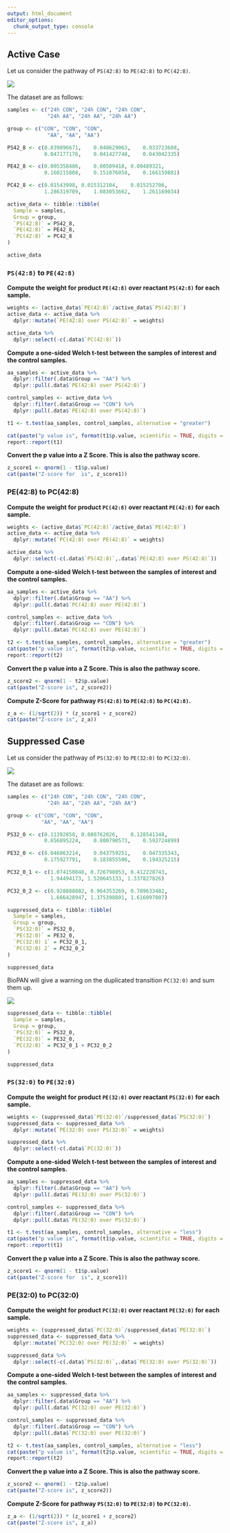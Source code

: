 ```yaml
---
output: html_document
editor_options: 
  chunk_output_type: console
---
```


## Active Case

Let us consider the pathway of `PS(42:8)` to `PE(42:8)` to `PC(42:8)`.

![](figures/giz061_Active42_8_pathway.PNG)

The dataset are as follows:

```r

samples <- c("24h CON", "24h CON", "24h CON",
             "24h AA", "24h AA", "24h AA")

group <- c("CON", "CON", "CON",
             "AA", "AA", "AA")

PS42_8 <- c(0.039096671,	0.048629063,	0.033723608,
            0.047177176,	0.041427748,	0.043042335)

PE42_8 <- c(0.005358486,	0.00509418,	0.00489321,
            0.160215808,	0.151076058,	0.166159881)

PC42_8 <- c(0.01543998,	0.015312104,	0.015252706,
            1.286319709,	1.083053662,	1.261169034)

active_data <- tibble::tibble(
  Sample = samples,
  Group = group,
  `PS(42:8)` = PS42_8,
  `PE(42:8)` = PE42_8,
  `PC(42:8)` = PC42_8
)

active_data
```

### `PS(42:8)` to `PE(42:8)`

**Compute the weight for product `PE(42:8)` over reactant `PS(42:8)` for each sample.**

```r
weights <- (active_data$`PE(42:8)`/active_data$`PS(42:8)`)
active_data <- active_data %>%
  dplyr::mutate(`PE(42:8) over PS(42:8)` = weights)

active_data %>%
  dplyr::select(-c(.data$`PC(42:8)`))
```

**Compute a one-sided Welch t-test between the samples of interest and the control samples.**

```r

aa_samples <- active_data %>%
  dplyr::filter(.data$Group == "AA") %>%
  dplyr::pull(.data$`PE(42:8) over PS(42:8)`)

control_samples <- active_data %>%
  dplyr::filter(.data$Group == "CON") %>%
  dplyr::pull(.data$`PE(42:8) over PS(42:8)`)

t1 <- t.test(aa_samples, control_samples, alternative = "greater")

cat(paste("p value is", format(t1$p.value, scientific = TRUE, digits = 3)))
report::report(t1)
```

**Convert the p value into a Z Score. This is also the pathway score.**
```r
z_score1 <- qnorm(1 - t1$p.value)
cat(paste("Z-score for  is", z_score1))
```

### PE(42:8) to PC(42:8)

**Compute the weight for product `PC(42:8)` over reactant `PE(42:8)` for each sample.**

```r
weights <- (active_data$`PC(42:8)`/active_data$`PE(42:8)`)
active_data <- active_data %>%
  dplyr::mutate(`PC(42:8) over PE(42:8)` = weights)

active_data %>%
  dplyr::select(-c(.data$`PS(42:8)`,.data$`PE(42:8) over PS(42:8)`))
```

**Compute a one-sided Welch t-test between the samples of interest and the control samples.**

```r

aa_samples <- active_data %>%
  dplyr::filter(.data$Group == "AA") %>%
  dplyr::pull(.data$`PC(42:8) over PE(42:8)`)

control_samples <- active_data %>%
  dplyr::filter(.data$Group == "CON") %>%
  dplyr::pull(.data$`PC(42:8) over PE(42:8)`)

t2 <- t.test(aa_samples, control_samples, alternative = "greater")
cat(paste("p value is", format(t2$p.value, scientific = TRUE, digits = 3)))
report::report(t2)
```

**Convert the p value into a Z Score. This is also the pathway score.**
```r
z_score2 <- qnorm(1 - t2$p.value)
cat(paste("Z-score is", z_score2))
```

**Compute Z-Score for pathway `PS(42:8)` to `PE(42:8)` to `PC(42:8)`.**

```r
z_a <- (1/sqrt(2)) * (z_score1 + z_score2)
cat(paste("Z-score is", z_a))
```

## Suppressed Case

Let us consider the pathway of `PS(32:0)` to `PE(32:0)` to `PC(32:0)`.

![](figures/giz061_Suppressed32_0_pathway.PNG)

The dataset are as follows:

```r

samples <- c("24h CON", "24h CON", "24h CON",
             "24h AA", "24h AA", "24h AA")

group <- c("CON", "CON", "CON",
           "AA", "AA", "AA")

PS32_0 <- c(0.11392858,	0.080762026,	0.128541348,
            0.656895224,	0.800790573,	0.592724899)

PE32_0 <- c(0.046063214,	0.043759251,	0.047335343,
            0.175927791,	0.183855506,	0.194325215)

PC32_0_1 <- c(1.074150848, 0.726798053, 0.412228743,
              1.94494173, 1.520645133, 1.337827826)

PC32_0_2 <- c(0.928888882, 0.964353269, 0.789633482,
              1.666428947, 1.375398801, 1.616097007)

suppressed_data <- tibble::tibble(
  Sample = samples,
  Group = group,
  `PS(32:0)` = PS32_0,
  `PE(32:0)` = PE32_0,
  `PC(32:0) 1` = PC32_0_1,
  `PC(32:0) 2` = PC32_0_2
)

suppressed_data
```

BioPAN will give a warning on the duplicated transition `PC(32:0)` and sum them up.

![](figures/giz061_32_0_warning.PNG)

```r

suppressed_data <- tibble::tibble(
  Sample = samples,
  Group = group,
  `PS(32:0)` = PS32_0,
  `PE(32:0)` = PE32_0,
  `PC(32:0)` = PC32_0_1 + PC32_0_2
)

suppressed_data
```

### `PS(32:0)` to `PE(32:0)`

**Compute the weight for product `PE(32:0)` over reactant `PS(32:0)` for each sample.**

```r
weights <- (suppressed_data$`PE(32:0)`/suppressed_data$`PS(32:0)`)
suppressed_data <- suppressed_data %>%
  dplyr::mutate(`PE(32:0) over PS(32:0)` = weights)

suppressed_data %>%
  dplyr::select(-c(.data$`PC(32:0)`))
```

**Compute a one-sided Welch t-test between the samples of interest and the control samples.**

```r

aa_samples <- suppressed_data %>%
  dplyr::filter(.data$Group == "AA") %>%
  dplyr::pull(.data$`PE(32:0) over PS(32:0)`)

control_samples <- suppressed_data %>%
  dplyr::filter(.data$Group == "CON") %>%
  dplyr::pull(.data$`PE(32:0) over PS(32:0)`)

t1 <- t.test(aa_samples, control_samples, alternative = "less")
cat(paste("p value is", format(t1$p.value, scientific = TRUE, digits = 3)))
report::report(t1)
```

**Convert the p value into a Z Score. This is also the pathway score.**
```r
z_score1 <- qnorm(1 - t1$p.value)
cat(paste("Z-score for  is", z_score1))
```

### PE(32:0) to PC(32:0)

**Compute the weight for product `PC(32:0)` over reactant `PE(32:0)` for each sample.**

```r
weights <- (suppressed_data$`PC(32:0)`/suppressed_data$`PE(32:0)`)
suppressed_data <- suppressed_data %>%
  dplyr::mutate(`PC(32:0) over PE(32:0)` = weights)

suppressed_data %>%
  dplyr::select(-c(.data$`PS(32:0)`,.data$`PE(32:0) over PS(32:0)`))
```

**Compute a one-sided Welch t-test between the samples of interest and the control samples.**

```r

aa_samples <- suppressed_data %>%
  dplyr::filter(.data$Group == "AA") %>%
  dplyr::pull(.data$`PC(32:0) over PE(32:0)`)

control_samples <- suppressed_data %>%
  dplyr::filter(.data$Group == "CON") %>%
  dplyr::pull(.data$`PC(32:0) over PE(32:0)`)

t2 <- t.test(aa_samples, control_samples, alternative = "less")
cat(paste("p value is", format(t2$p.value, scientific = TRUE, digits = 3)))
report::report(t2)
```

**Convert the p value into a Z Score. This is also the pathway score.**
```r
z_score2 <- qnorm(1 - t2$p.value)
cat(paste("Z-score is", z_score2))
```

**Compute Z-Score for pathway `PS(32:0)` to `PE(32:0)` to `PC(32:0)`.**

```r
z_a <- (1/sqrt(2)) * (z_score1 + z_score2)
cat(paste("Z-score is", z_a))
```
